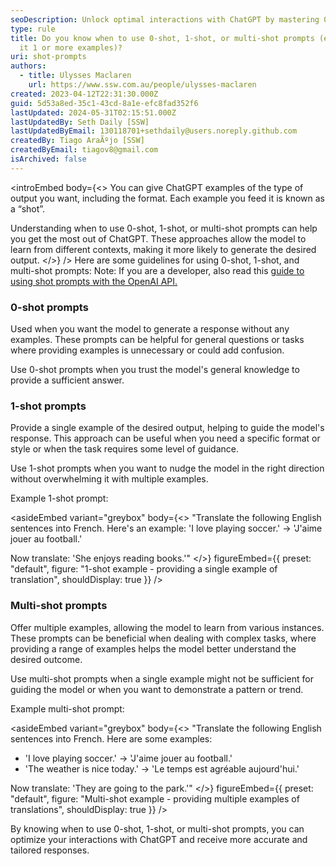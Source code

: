 ```yaml
---
seoDescription: Unlock optimal interactions with ChatGPT by mastering 0-shot, 1-shot, and multi-shot prompts.
type: rule
title: Do you know when to use 0-shot, 1-shot, or multi-shot prompts (e.g. give
  it 1 or more examples)?
uri: shot-prompts
authors:
  - title: Ulysses Maclaren
    url: https://www.ssw.com.au/people/ulysses-maclaren
created: 2023-04-12T22:31:30.000Z
guid: 5d53a8ed-35c1-43cd-8a1e-efc8fad352f6
lastUpdated: 2024-05-31T02:15:51.000Z
lastUpdatedBy: Seth Daily [SSW]
lastUpdatedByEmail: 130118701+sethdaily@users.noreply.github.com
createdBy: Tiago AraÃºjo [SSW]
createdByEmail: tiagov8@gmail.com
isArchived: false
---
```


<introEmbed
  body={<>
You can give ChatGPT examples of the type of output you want, including the format. Each example you feed it is known as a “shot”.

Understanding when to use 0-shot, 1-shot, or multi-shot prompts can help you get the most out of ChatGPT. These approaches allow the model to learn from different contexts, making it more likely to generate the desired output.
  </>}
/>
Here are some guidelines for using 0-shot, 1-shot, and multi-shot prompts:
Note: If you are a developer, also read this [guide to using shot prompts with the OpenAI API.](https://labelbox.com/guides/zero-shot-learning-few-shot-learning-fine-tuning/)

### 0-shot prompts

Used when you want the model to generate a response without any examples. These prompts can be helpful for general questions or tasks where providing examples is unnecessary or could add confusion.

Use 0-shot prompts when you trust the model's general knowledge to provide a sufficient answer.

### 1-shot prompts

Provide a single example of the desired output, helping to guide the model's response. This approach can be useful when you need a specific format or style or when the task requires some level of guidance.

Use 1-shot prompts when you want to nudge the model in the right direction without overwhelming it with multiple examples.

Example 1-shot prompt:

<asideEmbed
  variant="greybox"
  body={<>
    "Translate the following English sentences into French. Here's an example:
'I love playing soccer.' -&gt; 'J'aime jouer au football.'

Now translate: 'She enjoys reading books.'"
  </>}
  figureEmbed={{
    preset: "default",
    figure: "1-shot example - providing a single example of translation",
    shouldDisplay: true
  }}
/>

### Multi-shot prompts

Offer multiple examples, allowing the model to learn from various instances. These prompts can be beneficial when dealing with complex tasks, where providing a range of examples helps the model better understand the desired outcome.

Use multi-shot prompts when a single example might not be sufficient for guiding the model or when you want to demonstrate a pattern or trend.

Example multi-shot prompt:

<asideEmbed
  variant="greybox"
  body={<>
    "Translate the following English sentences into French. Here are some examples:

- 'I love playing soccer.' -&gt; 'J'aime jouer au football.'
- 'The weather is nice today.' -&gt; 'Le temps est agréable aujourd'hui.'

Now translate: 'They are going to the park.'"
  </>}
  figureEmbed={{
    preset: "default",
    figure: "Multi-shot example - providing multiple examples of translations",
    shouldDisplay: true
  }}
/>

By knowing when to use 0-shot, 1-shot, or multi-shot prompts, you can optimize your interactions with ChatGPT and receive more accurate and tailored responses.
